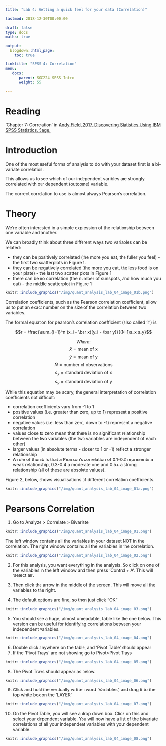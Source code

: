 ```yaml
---
title: "Lab 4: Getting a quick feel for your data (Correlation)"

lastmod: 2018-12-30T00:00:00

draft: false
type: docs
maths: true	

output:
  blogdown::html_page:
    toc: true

linktitle: "SPSS 4: Correlation"
menu:
   docs:
      parent: SOC224 SPSS Intro
      weight: 55

---
```

<style> img { padding:1px; border:1px solid #021a40; } </style>

# Reading
'Chapter 7: Correlation' in [Andy Field, 2017. Discovering Statistics Using IBM SPSS Statistics. Sage.](https://www.amazon.com/Discovering-Statistics-Using-IBM-SPSS/dp/1446249182)

# Introduction
One of the most useful forms of analysis to do with your dataset first is a bi-variate correlation.

This allows us to see which of our independent varibles are strongly correlated with our dependent (outcome) variable. 

The correct correlation to use is almost always Pearson's correlation. 

# Theory

We're often interested in a simple expression of the relationship between one variable and another. 

We can broadly think about three different ways two variables can be related:

* they can be positively correlated (the more you eat, the fuller you feel) - the first two scatterplots in Figure 1.
* they can be negatively correlated (the more you eat, the less food is on your plate) - the last two scatter plots in Figure 1 
* there can be no correlation (the number of sunspots, and how much you eat) - the middle scatterplot in Figure 1

```r
knitr::include_graphics("/img/quant_analysis_lab_04_image_01b.png")
```

Correlation coefficients, such as the Pearson correlation coefficient, allow us to put an exact number on the size of the correlation between two variables. 

The formal equation for pearson's correlation coefficient (also called 'r') is

$$r = \frac{\sum_{i=1}^n (x_i - \bar x)(y_i - \bar y)}{(N-1)s_x s_y}$$

$$ Where:  $$
$$ \bar x = \text{mean of x} $$
$$ \bar y = \text{mean of y} $$
$$ \bar N = \text{number of observations} $$
$$ s_x = \text{standard deviation of x} $$
$$ s_y = \text{standard deviation of y} $$

While this equation may be scary, the general interpretation of correlation coefficients not difficult:

* correlation coefficients vary from -1 to 1
* positive values (i.e. greater than zero, up to 1) represent a positive correlation
* negative values (i.e. less than zero, down to -1) represent a negative correlation
* values close to zero mean that there is no significant relationship between the two variables (the two variables are independent of each other)
* larger values (in absolute terms - closer to 1 or -1) reflect a stronger relationship
* A rule of thumb is that a Pearson's correlation of 0.1-0.2 represents a weak relationship, 0.3-0.4 a moderate one and 0.5+ a strong relationship (all of these are absolute values).

Figure 2, below, shows visualisations of different correlation coefficients.

```r
knitr::include_graphics("/img/quant_analysis_lab_04_image_01a.png")
```




# Pearsons Correlation

1)  Go to Analyze > Correlate > Bivariate

```r
knitr::include_graphics("/img/quant_analysis_lab_04_image_01.png")
```

The left window contains all the variables in your dataset NOT in the correlation. The right window contains all the variables in the correlation.

```r
knitr::include_graphics("/img/quant_analysis_lab_04_image_02.png")
```

2)  For this analysis, you want everything in the analysis. So click on one of the variables in the left window and then press 'Control + A'. This will 'select all'.

3)  Then click the arrow in the middle of the screen. This will move all the variables to the right.

4)  The default options are fine, so then just click "OK"

```r
knitr::include_graphics("/img/quant_analysis_lab_04_image_03.png")
```

5)  You should see a huge, almost unreadable, table like the one below. This version can be useful for identifying correlations between your independent variables.

```r
knitr::include_graphics("/img/quant_analysis_lab_04_image_04.png")
```

6)  Double click anywhere on the table, and 'Pivot Table' should appear
7)  If the 'Pivot Trays' are not showing go to Pivot>Pivot Trays

```r
knitr::include_graphics("/img/quant_analysis_lab_04_image_05.png")
```

8)  The Pivot Trays should appear as below. 

```r
knitr::include_graphics("/img/quant_analysis_lab_04_image_06.png")
```

9)  Click and hold the vertically written word 'Variables', and drag it to the top white box on the 'LAYER'

```r
knitr::include_graphics("/img/quant_analysis_lab_04_image_07.png")
```

10) On the Pivot Table, you will see a drop down box. Click on this and select your dependent variable. You will now have a list of the bivariate correlations of all your independent variables with your dependent variable.

```r
knitr::include_graphics("/img/quant_analysis_lab_04_image_08.png")
```


